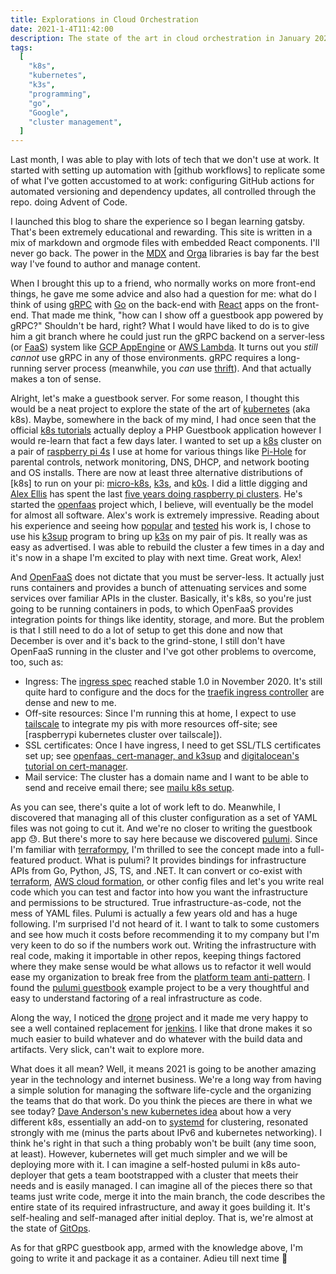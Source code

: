 ```yaml
---
title: Explorations in Cloud Orchestration
date: 2021-1-4T11:42:00
description: The state of the art in cloud orchestration in January 2021 with Pulumi, k3s, gRPC, tailscale, and more.
tags:
  [
    "k8s",
    "kubernetes",
    "k3s",
    "programming",
    "go",
    "Google",
    "cluster management",
  ]
---
```



[react]: https://reactjs.org/
[dave anderson's new kubernetes idea]: https://blog.dave.tf/post/new-kubernetes/
[pulumi guestbook]: https://github.com/pulumi/examples/tree/master/kubernetes-go-guestbook
[jrscott's k3s on raspberrypi]: https://medium.com/coming-about/10-minutes-to-k3s-on-raspberry-pis-efe3daf2a33d
[ingress spec]: https://kubernetes.io/docs/reference/generated/kubernetes-api/v1.20/#ingressspec-v1-networking-k8s-io
[k3s]: https://k3s.io/
[tailscale]: https://tailscale.com/
[tailscale acls]: https://tailscale.com/kb/1018/acls
[ice (rfc 8445)]: https://tools.ietf.org/html/rfc8445
[how nat traversal works]: https://tailscale.com/blog/how-nat-traversal-works/
[tailscale dog cam]: https://tailscale.com/kb/1076/dogcam
[mdx]: https://mdxjs.com/
[oxide]: https://oxide.computer/
[securing the boot process]: https://cacm.acm.org/magazines/2020/3/243026-securing-the-boot-process/fulltext
[raspberrypi kubernetes cluser over tailscale]: https://nativecloud.dev/scale-out-your-raspberry-pi-k3s-cluster-to-the-cloud/
[ec2 terraform for hybrid cloud]: https://github.com/voigt/pinetes/tree/master/terraform
[tailscale home server]: https://mrkaran.dev/posts/home-server-updates/
[openfaas, cert-manager, and k3sup]: https://blog.alexellis.io/tls-the-easy-way-with-openfaas-and-k3sup/
[traefik ingress controller]: https://doc.traefik.io/traefik/v1.7/configuration/backends/kubernetes/
[mailu k8s setup]: https://mailu.io/1.7/kubernetes/mailu/index.html
[digitalocean's tutorial on cert-manager]: https://www.digitalocean.com/community/tutorials/how-to-set-up-an-nginx-ingress-with-cert-manager-on-digitalocean-kubernetes
[kuard]: https://github.com/kubernetes-up-and-running/kuard
[orga]: https://orga.js.org/
[grpc]: https://grpc.io/
[go]: https://go.dev/
[thrift]: https://thrift.apache.org/
[openapi]: https://openapis.org/
[k8s tutorials]: https://kubernetes.io/docs/tutorials/
[faas]: https://en.wikipedia.org/wiki/Function_as_a_service
[openfaas]: https://www.openfaas.com/
[gcp appengine]: https://cloud.google.com/appengine
[aws lambda]: https://aws.amazon.com/lambda/
[kubernetes]: https://kubernetes.io/

Last month, I was able to play with lots of tech that we don't use at work. It
started with setting up automation with [github workflows] to replicate some of
what I've gotten accustomed to at work: configuring GitHub actions for automated
versioning and dependency updates, all controlled through the repo. doing <Link
to="/b/advent-of-code-2020/">Advent of Code</Link>.

I launched this blog to share the experience so I began <Link
to="/b/learning-gatsby">learning gatsby</Link>. That's been extremely
educational and rewarding. This site is written in a mix of markdown and orgmode
files with embedded React components. I'll never go back. The power in the [MDX]
and [Orga] libraries is bay far the best way I've found to author and manage
content.

When I brought this up to a friend, who normally works on more front-end things,
he gave me some advice and also had a question for me: what do I think of using
[gRPC] with [Go] on the back-end with [React] apps on the front-end. That made
me think, "how can I show off a guestbook app powered by gRPC?" Shouldn't be
hard, right? What I would have liked to do is to give him a git branch where he
could just run the gRPC backend on a server-less (or [FaaS]) system like [GCP
AppEngine] or [AWS Lambda]. It turns out you _still cannot_ use gRPC in any of
those environments. gRPC requires a long-running server process (meanwhile, you
_can_ use [thrift]). And that actually makes a ton of sense.

[pi-hole]: https://pi-hole.net/
[five years doing raspberry pi clusters]: https://www.raspberrypi.org/blog/five-years-of-raspberry-pi-clusters/
[micro-k8s]: https://microk8s.io/
[k0s]: https://k0sproject.io/
[alex ellis]: https://www.alexellis.io/
[openfaas architecture]: https://docs.openfaas.com/openfaas-cloud/architecture/
[k3sup]: https://github.com/alexellis/k3sup

Alright, let's make a guestbook server. For some reason, I thought this would be
a neat project to explore the state of the art of [kubernetes] (aka k8s). Maybe,
somewhere in the back of my mind, I had once seen that the official [k8s
tutorials] actually deploy a PHP Guestbook application however I would re-learn
that fact a few days later. I wanted to set up a [k8s][kubernetes] cluster on a
pair of [raspberry pi
4s](https://www.raspberrypi.org/products/raspberry-pi-4-model-b/) I use at home
for various things like [Pi-Hole] for parental controls, network monitoring,
DNS, DHCP, and network booting and OS installs. There are now at least three
alternative distributions of [k8s] to run on your pi: [micro-k8s], [k3s], and
[k0s]. I did a little digging and [Alex Ellis] has spent the last [five years
doing raspberry pi clusters]. He's started the [openfaas] project which, I
believe, will eventually be the model for almost all software. Alex's work is
extremely impressive. Reading about his experience and seeing how
[popular][jrscott's k3s on raspberrypi] and [tested][openfaas, cert-manager, and k3sup] his work is, I chose to use his [k3sup] program to bring up [k3s] on my
pair of pis. It really was as easy as advertised. I was able to rebuild the
cluster a few times in a day and it's now in a shape I'm excited to play with
next time. Great work, Alex!

And [OpenFaaS] does not dictate that you must be server-less. It actually just
runs containers and provides a bunch of attenuating services and some services
over familiar APIs in the cluster. Basically, it's k8s, so you're just going to
be running containers in pods, to which OpenFaaS provides integration points for
things like identity, storage, and more. But the problem is that I still need to
do a lot of setup to get this done and now that December is over and it's back
to the grind-stone, I still don't have OpenFaaS running in the cluster and I've
got other problems to overcome, too, such as:

- Ingress: The [ingress spec] reached stable 1.0 in November 2020. It's still
  quite hard to configure and the docs for the [traefik ingress controller] are
  dense and new to me.
- Off-site resources: Since I'm running this at home, I expect to use [tailscale] to
  integrate my pis with more resources off-site; see [raspberrypi kubernetes
  cluster over tailscale]).
- SSL certificates: Once I have ingress, I need to get SSL/TLS certificates set up;
  see [openfaas, cert-manager, and k3sup] and [digitalocean's tutorial on cert-manager].
- Mail service: The cluster has a domain name and I want to be able to send and
  receive email there; see [mailu k8s setup].

[terraformpy]: https://github.com/NerdWalletOSS/terraformpy
[pulumi]: https://pulumi.com/
[platform team anti-pattern]: https://acloudguru.com/blog/engineering/why-central-cloud-teams-fail-and-how-to-save-yours
[terraform]: https://terraform.io/
[aws cloud formation]: https://aws.amazon.com/cloudformation/

As you can see, there's quite a lot of work left to do. Meanwhile, I discovered
that managing all of this cluster configuration as a set of YAML files was not
going to cut it. And we're no closer to writing the guestbook app 😓. But
there's more to say here because we discovered [pulumi]. Since I'm familiar with
[terraformpy], I'm thrilled to see the concept made into a full-featured
product. What is pulumi? It provides bindings for infrastructure APIs from Go,
Python, JS, TS, and .NET. It can convert or co-exist with [terraform], [AWS
cloud formation], or other config files and let's you write real code which you
can test and factor into how you want the infrastructure and permissions to be
structured. True infrastructure-as-code, not the mess of YAML files. Pulumi is
actually a few years old and has a huge following. I'm surprised I'd not heard
of it. I want to talk to some customers and see how much it costs before
recommending it to my company but I'm very keen to do so if the numbers work
out. Writing the infrastructure with real code, making it importable in other
repos, keeping things factored where they make sense would be what allows us to
refactor it well would ease my organization to break free from the [platform
team anti-pattern]. I found the [pulumi guestbook] example project to be a very
thoughtful and easy to understand factoring of a real infrastructure as code.

[drone]: https://drone.io/
[jenkins]: https://jenkins.io/

Along the way, I noticed the [drone] project and it made me very happy to see a
well contained replacement for [jenkins]. I like that drone makes it so much
easier to build whatever and do whatever with the build data and artifacts. Very
slick, can't wait to explore more.

[gitops]: https://www.gitops.tech/#:~:text=GitOps%20is%20a%20way%20of,Git%20and%20Continuous%20Deployment%20tools.
[systemd]: https://www.freedesktop.org/wiki/Software/systemd/

What does it all mean? Well, it means 2021 is going to be another amazing year
in the technology and internet business. We're a long way from having a simple
solution for managing the software life-cycle and the organizing the teams that
do that work. Do you think the pieces are there in what we see today? [Dave
Anderson's new kubernetes idea] about how a very different k8s, essentially an
add-on to [systemd] for clustering, resonated strongly with me (minus the parts
about IPv6 and kubernetes networking). I think he's right in that such a thing
probably won't be built (any time soon, at least). However, kubernetes will get
much simpler and we will be deploying more with it. I can imagine a self-hosted
pulumi in k8s auto-deployer that gets a team bootstrapped with a cluster that
meets their needs and is easily managed. I can imagine all of the pieces there
so that teams just write code, merge it into the main branch, the code describes
the entire state of its required infrastructure, and away it goes building it.
It's self-healing and self-managed after initial deploy. That is, we're almost
at the state of [GitOps].

As for that gRPC guestbook app, armed with the knowledge above, I'm going to
write it and package it as a container. Adieu till next time 👋
